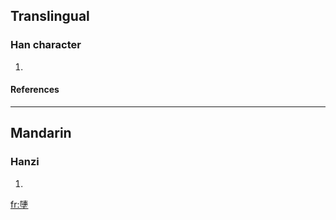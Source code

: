 ==Translingual==
===Han character===
{{Han char|rn=32|rad=土|as=10|sn=13|four=|canj=弓十土 (NJG)}}
# {{defn|Han|sort=土10}}
====References====
{{Han ref|kx=0236.260|dkj=05365|dj=0474.160|hdz=10469.030|uh=5866|ud=22630}}
----
==Mandarin==
===Hanzi===
{{cmn-hanzi|pin=[[zhèn]] (zhen4)|wg=chen<sup>4</sup>}}
# {{defn|Mandarin}}

[[fr:塦]]